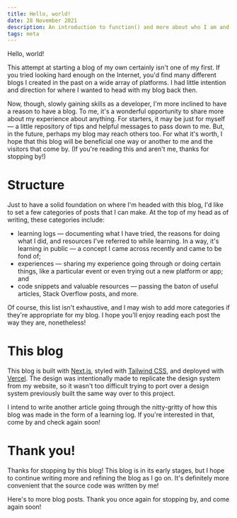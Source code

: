 ```yaml
---
title: Hello, world!
date: 28 November 2021
description: An introduction to function() and more about who I am and what I hope to accomplish with the blog.
tags: meta
---
```


Hello, world!

This attempt at starting a blog of my own certainly isn't one of my first. If you tried looking hard enough on the Internet, you'd find many different blogs I created in the past on a wide array of platforms. I had little intention and direction for where I wanted to head with my blog back then.

Now, though, slowly gaining skills as a developer, I'm more inclined to have a reason to have a blog. To me, it's a wonderful opportunity to share more about my experience about anything. For starters, it may be just for myself — a little repository of tips and helpful messages to pass down to me. But, in the future, perhaps my blog may reach others too. For what it's worth, I hope that this blog will be beneficial one way or another to me and the visitors that come by. (If you're reading this and aren't me, thanks for stopping by!)

# Structure

Just to have a solid foundation on where I'm headed with this blog, I'd like to set a few categories of posts that I can make. At the top of my head as of writing, these categories include:

- learning logs — documenting what I have tried, the reasons for doing what I did, and resources I've referred to while learning. In a way, it's learning in public — a concept I came across recently and came to be fond of;
- experiences — sharing my experience going through or doing certain things, like a particular event or even trying out a new platform or app; and
- code snippets and valuable resources — passing the baton of useful articles, Stack Overflow posts, and more.

Of course, this list isn't exhaustive, and I may wish to add more categories if they're appropriate for my blog. I hope you'll enjoy reading each post the way they are, nonetheless!

# This blog

This blog is built with [Next.js](https://nextjs.org), styled with [Tailwind CSS](https://tailwindcss.com), and deployed with [Vercel](https://vercel.com). The design was intentionally made to replicate the design system from my website, so it wasn't too difficult trying to port over a design system previously built the same way over to this project.

I intend to write another article going through the nitty-gritty of how this blog was made in the form of a learning log. If you're interested in that, come by and check again soon!

# Thank you!

Thanks for stopping by this blog! This blog is in its early stages, but I hope to continue writing more and refining the blog as I go on. It's definitely more convenient that the source code was written by me!

Here's to more blog posts. Thank you once again for stopping by, and come again soon!
